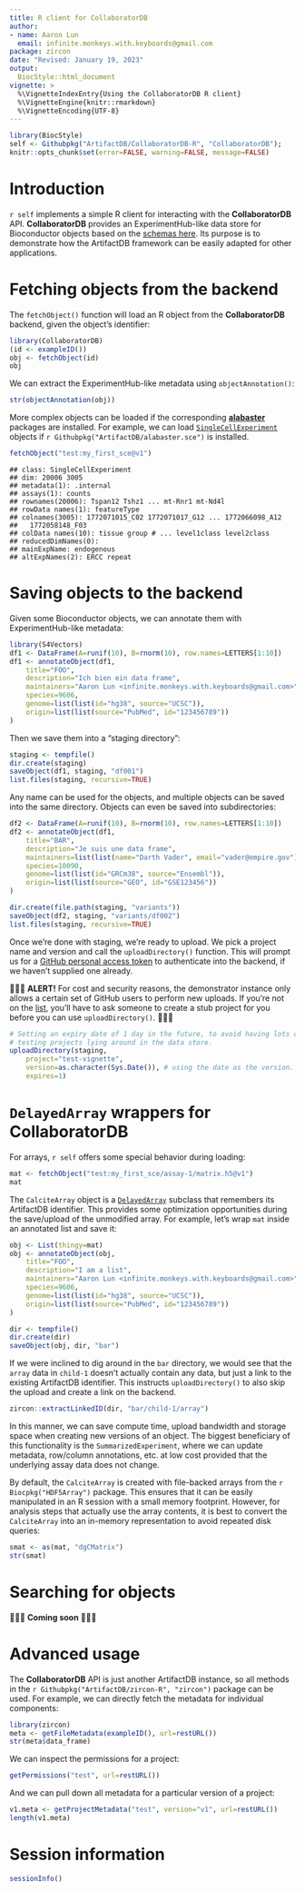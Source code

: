```yaml
---
title: R client for CollaboratorDB
author:
- name: Aaron Lun
  email: infinite.monkeys.with.keyboards@gmail.com
package: zircon
date: "Revised: January 19, 2023"
output:
  BiocStyle::html_document
vignette: >
  %\VignetteIndexEntry{Using the CollaboratorDB R client}
  %\VignetteEngine{knitr::rmarkdown}
  %\VignetteEncoding{UTF-8}
---
```


```r
library(BiocStyle)
self <- Githubpkg("ArtifactDB/CollaboratorDB-R", "CollaboratorDB");
knitr::opts_chunk$set(error=FALSE, warning=FALSE, message=FALSE)
```

# Introduction

`r self` implements a simple R client for interacting with the **CollaboratorDB** API.
**CollaboratorDB** provides an ExperimentHub-like data store for Bioconductor objects based on the [schemas here](https://github.com/ArtifactDB/CollaboratorDB-schemas).
Its purpose is to demonstrate how the ArtifactDB framework can be easily adapted for other applications.

# Fetching objects from the backend

The `fetchObject()` function will load an R object from the **CollaboratorDB** backend, given the object's identifier:

```r
library(CollaboratorDB)
(id <- exampleID())
obj <- fetchObject(id)
obj
```

We can extract the ExperimentHub-like metadata using `objectAnnotation()`:

```r
str(objectAnnotation(obj))
```

More complex objects can be loaded if the corresponding [**alabaster**](https://github.com/ArtifactDB/alabaster.base) packages are installed.
For example, we can load [`SingleCellExperiment`](https://bioconductor.org/packages/SingleCellExperiment) objects if `r Githubpkg("ArtifactDB/alabaster.sce")` is installed.

```r
fetchObject("test:my_first_sce@v1")
```

```
## class: SingleCellExperiment
## dim: 20006 3005
## metadata(1): .internal
## assays(1): counts
## rownames(20006): Tspan12 Tshz1 ... mt-Rnr1 mt-Nd4l
## rowData names(1): featureType
## colnames(3005): 1772071015_C02 1772071017_G12 ... 1772066098_A12
##   1772058148_F03
## colData names(10): tissue group # ... level1class level2class
## reducedDimNames(0):
## mainExpName: endogenous
## altExpNames(2): ERCC repeat
```

# Saving objects to the backend

Given some Bioconductor objects, we can annotate them with ExperimentHub-like metadata:

```r
library(S4Vectors)
df1 <- DataFrame(A=runif(10), B=rnorm(10), row.names=LETTERS[1:10])
df1 <- annotateObject(df1, 
    title="FOO",
    description="Ich bien ein data frame",
    maintainers="Aaron Lun <infinite.monkeys.with.keyboards@gmail.com>",
    species=9606,
    genome=list(list(id="hg38", source="UCSC")),
    origin=list(list(source="PubMed", id="123456789"))
)
```

Then we save them into a "staging directory":

```r
staging <- tempfile()
dir.create(staging)
saveObject(df1, staging, "df001")
list.files(staging, recursive=TRUE)
```

Any name can be used for the objects, and multiple objects can be saved into the same directory.
Objects can even be saved into subdirectories:

```r
df2 <- DataFrame(A=runif(10), B=rnorm(10), row.names=LETTERS[1:10])
df2 <- annotateObject(df1, 
    title="BAR",
    description="Je suis une data frame",
    maintainers=list(list(name="Darth Vader", email="vader@empire.gov")),
    species=10090,
    genome=list(list(id="GRCm38", source="Ensembl")),
    origin=list(list(source="GEO", id="GSE123456"))
)

dir.create(file.path(staging, "variants"))
saveObject(df2, staging, "variants/df002")
list.files(staging, recursive=TRUE)
```

Once we're done with staging, we're ready to upload.
We pick a project name and version and call the `uploadDirectory()` function.
This will prompt us for a [GitHub personal access token](https://github.com/settings/tokens) to authenticate into the backend, if we haven't supplied one already.

🚨🚨🚨 **ALERT!**
For cost and security reasons, the demonstrator instance only allows a certain set of GitHub users to perform new uploads.
If you're not on the [list](https://github.com/ArtifactDB/CollaboratorDB-worker/master/tree/wrangler.toml), you'll have to ask someone to create a stub project for you before you can use `uploadDirectory()`.
🚨🚨🚨

```r
# Setting an expiry date of 1 day in the future, to avoid having lots of
# testing projects lying around in the data store.
uploadDirectory(staging, 
    project="test-vignette", 
    version=as.character(Sys.Date()), # using the date as the version.
    expires=1)
```

# `DelayedArray` wrappers for CollaboratorDB

For arrays, `r self` offers some special behavior during loading:

```r
mat <- fetchObject("test:my_first_sce/assay-1/matrix.h5@v1")
mat
```

The `CalciteArray` object is a [`DelayedArray`](https://bioconductor.org/packages/DelayedArray) subclass that remembers its ArtifactDB identifier.
This provides some optimization opportunities during the save/upload of the unmodified array.
For example, let's wrap `mat` inside an annotated list and save it:

```r
obj <- List(thingy=mat)
obj <- annotateObject(obj,
    title="FOO",
    description="I am a list",
    maintainers="Aaron Lun <infinite.monkeys.with.keyboards@gmail.com>",
    species=9606,
    genome=list(list(id="hg38", source="UCSC")),
    origin=list(list(source="PubMed", id="123456789"))
)

dir <- tempfile()
dir.create(dir)
saveObject(obj, dir, "bar")
```

If we were inclined to dig around in the `bar` directory, we would see that the `array` data in `child-1` doesn't actually contain any data, but just a link to the existing ArtifactDB identifier.
This instructs `uploadDirectory()` to also skip the upload and create a link on the backend.

```r
zircon::extractLinkedID(dir, "bar/child-1/array")
```

In this manner, we can save compute time, upload bandwidth and storage space when creating new versions of an object.
The biggest beneficiary of this functionality is the `SummarizedExperiment`, where we can update metadata, row/column annotations, etc. at low cost provided that the underlying assay data does not change.

By default, the `CalciteArray` is created with file-backed arrays from the `r Biocpkg("HDF5Array")` package.
This ensures that it can be easily manipulated in an R session with a small memory footprint.
However, for analysis steps that actually use the array contents, it is best to convert the `CalciteArray` into an in-memory representation to avoid repeated disk queries:

```r
smat <- as(mat, "dgCMatrix")
str(smat)
```

# Searching for objects

🚧🚧🚧 **Coming soon** 🚧🚧🚧

# Advanced usage

The **CollaboratorDB** API is just another ArtifactDB instance, so all methods in the `r Githubpkg("ArtifactDB/zircon-R", "zircon")` package can be used.
For example, we can directly fetch the metadata for individual components:

```r
library(zircon)
meta <- getFileMetadata(exampleID(), url=restURL())
str(meta$data_frame)
```

We can inspect the permissions for a project:

```r
getPermissions("test", url=restURL())
```

And we can pull down all metadata for a particular version of a project:

```r
v1.meta <- getProjectMetadata("test", version="v1", url=restURL())
length(v1.meta)
```

# Session information {-}

```r
sessionInfo()
```
